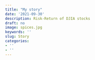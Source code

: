 ```yaml
---
title: "My story"
date: '2021-09-30'
description: Risk-Return of DJIA stocks
draft: no
image: spices.jpg
keywords: ''
slug: Story
categories:
- ''
- ''
---
```


# 



